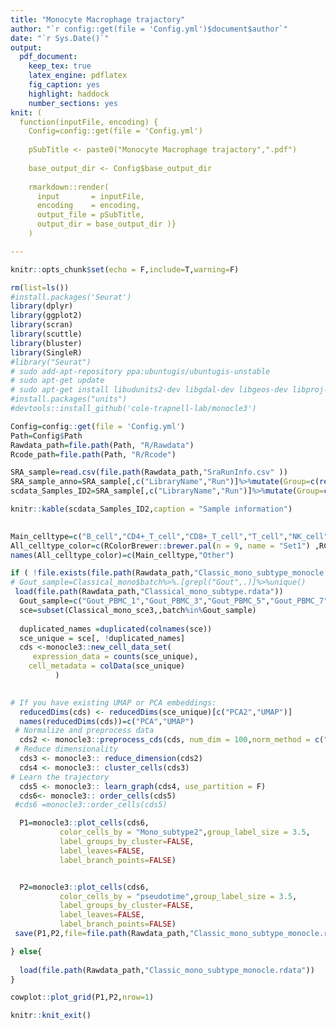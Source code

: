 ```yaml
---
title: "Monocyte Macrophage trajactory"
author: "`r config::get(file = 'Config.yml')$document$author`"
date: "`r Sys.Date()`"
output:
  pdf_document:
    keep_tex: true
    latex_engine: pdflatex
    fig_caption: yes
    highlight: haddock
    number_sections: yes
knit: (
  function(inputFile, encoding) {
    Config=config::get(file = 'Config.yml') 
    
    pSubTitle <- paste0("Monocyte Macrophage trajactory",".pdf")
    
    base_output_dir <- Config$base_output_dir
 
    rmarkdown::render( 
      input       = inputFile, 
      encoding    = encoding, 
      output_file = pSubTitle,
      output_dir = base_output_dir )}
    )

---
```

```r
knitr::opts_chunk$set(echo = F,include=T,warning=F)
```

```r
rm(list=ls())
#install.packages('Seurat')
library(dplyr)
library(ggplot2)
library(scran)
library(scuttle)
library(bluster)
library(SingleR)
#library("Seurat")
# sudo add-apt-repository ppa:ubuntugis/ubuntugis-unstable
# sudo apt-get update
# sudo apt-get install libudunits2-dev libgdal-dev libgeos-dev libproj-dev 
#install.packages("units")
#devtools::install_github('cole-trapnell-lab/monocle3')
```

```r
Config=config::get(file = 'Config.yml')
Path=Config$Path
Rawdata_path=file.path(Path, "R/Rawdata")
Rcode_path=file.path(Path, "R/Rcode")
```


```r
SRA_sample=read.csv(file.path(Rawdata_path,"SraRunInfo.csv" ))
SRA_sample_anno=SRA_sample[,c("LibraryName","Run")]%>%mutate(Group=c(rep("Gout_SYN",3),rep("Gout_PBMC",7),rep("Control_PBMC",5)))%>%setNames(c("Sample_ID","SRR_number","Group"))
scdata_Samples_ID2=SRA_sample[,c("LibraryName","Run")]%>%mutate(Group=c(rep("Gout_SYN",3),rep("Gout_PBMC",7),rep("Control_PBMC",5)))%>%setNames(c("Sample_ID","SRR_number","Group"))%>%mutate(Sample_ID2=c(paste0("Gout_SYN_",c(1:3)),paste0("Gout_PBMC_",c(1:7)),paste0("Control_PBMC_",c(1:5)) ))
```


```r
knitr::kable(scdata_Samples_ID2,caption = "Sample information")
 
```

```r
Main_celltype=c("B_cell","CD4+_T_cell","CD8+_T_cell","T_cell","NK_cell","Monocyte","Neutrophils","Macrophage","DC" ,"Platelets")
All_celltype_color=c(RColorBrewer::brewer.pal(n = 9, name = "Set1") ,RColorBrewer::brewer.pal(n = 2, name = "Set2"))
names(All_celltype_color)=c(Main_celltype,"Other") 
```



```r

if ( !file.exists(file.path(Rawdata_path,"Classic_mono_subtype_monocle.rdata"))){
# Gout_sample=Classical_mono$batch%>%.[grepl("Gout",.)]%>%unique()
 load(file.path(Rawdata_path,"Classical_mono_subtype.rdata"))
  Gout_sample=c("Gout_PBMC_1","Gout_PBMC_3","Gout_PBMC_5","Gout_PBMC_7" ) 
  sce=subset(Classical_mono_sce3,,batch%in%Gout_sample)
 
  duplicated_names =duplicated(colnames(sce)) 
  sce_unique = sce[, !duplicated_names]
  cds <-monocle3::new_cell_data_set(
     expression_data = counts(sce_unique),
    cell_metadata = colData(sce_unique)
          )

 
# If you have existing UMAP or PCA embeddings:
  reducedDims(cds) <- reducedDims(sce_unique)[c("PCA2","UMAP")]
  names(reducedDims(cds))=c("PCA","UMAP")
 # Normalize and preprocess data
  cds2 <- monocle3::preprocess_cds(cds, num_dim = 100,norm_method = c("log"),scaling = TRUE)
 # Reduce dimensionality
  cds3 <- monocle3:: reduce_dimension(cds2)
  cds4 <- monocle3:: cluster_cells(cds3)
# Learn the trajectory
  cds5 <- monocle3:: learn_graph(cds4, use_partition = F)
  cds6<- monocle3:: order_cells(cds5)
 #cds6 =monocle3::order_cells(cds5)

  P1=monocle3::plot_cells(cds6,
           color_cells_by = "Mono_subtype2",group_label_size = 3.5,
           label_groups_by_cluster=FALSE,
           label_leaves=FALSE,
           label_branch_points=FALSE)


  P2=monocle3::plot_cells(cds6,
           color_cells_by = "pseudotime",group_label_size = 3.5,
           label_groups_by_cluster=FALSE,
           label_leaves=FALSE,
           label_branch_points=FALSE)
 save(P1,P2,file=file.path(Rawdata_path,"Classic_mono_subtype_monocle.rdata"))

} else{
  
  load(file.path(Rawdata_path,"Classic_mono_subtype_monocle.rdata"))
}
```

```r
cowplot::plot_grid(P1,P2,nrow=1)
```

```r
knitr::knit_exit()
```


